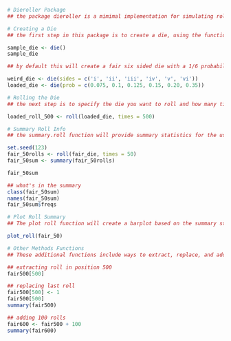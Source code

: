 ```{r}
# Dieroller Package
## the package dieroller is a mimimal implementation for simulating rolling a six sided die a specified number of times. Summary statistics and a visualization of the die rolls are also provided in the output. 

# Creating a Die
## the first step in this package is to create a die, using the function die()

sample_die <- die()
sample_die

## by default this will create a fair six sided die with a 1/6 probability of landing on each side. These specifications can be changed with changing the arguments "side" and "prob"

weird_die <- die(sides = c('i', 'ii', 'iii', 'iv', 'v', 'vi'))
loaded_die <- die(prob = c(0.075, 0.1, 0.125, 0.15, 0.20, 0.35))

# Rolling the Die
## the next step is to specify the die you want to roll and how many times you wish to roll it. Example below shows a user rolling the "loaded_die" example shown above 500 times: 

loaded_roll_500 <- roll(loaded_die, times = 500)

# Summary Roll Info
## the summary.roll function will provide summary statistics for the user specified die roll. The following example illustrates use of the function: 

set.seed(123)
fair_50rolls <- roll(fair_die, times = 50)
fair_50sum <- summary(fair_50rolls)

fair_50sum

## what's in the summary
class(fair_50sum)
names(fair_50sum)
fair_50sum$freqs

# Plot Roll Summary
## The plot roll function will create a barplot based on the summary statistics above. Below is an example of the use: 

plot_roll(fair_50)

# Other Methods Functions
## These additional functions include ways to extract, replace, and add different values related to the rolls. Examples are as follows: 

## extracting roll in position 500
fair500[500]

## replacing last roll
fair500[500] <- 1
fair500[500]
summary(fair500)

## adding 100 rolls
fair600 <- fair500 + 100
summary(fair600)
```

